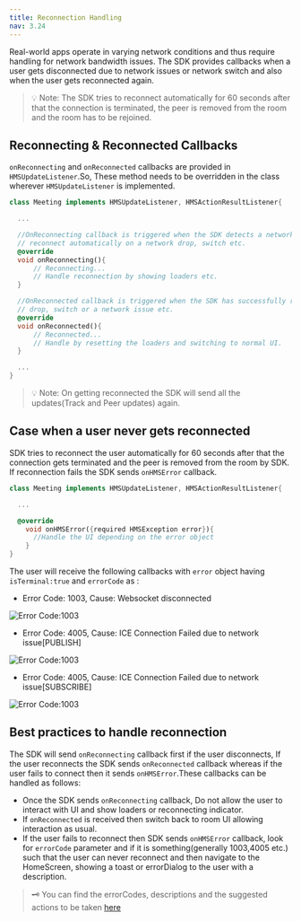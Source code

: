 ```yaml
---
title: Reconnection Handling
nav: 3.24
---
```


Real-world apps operate in varying network conditions and thus require handling for network bandwidth issues.
The SDK provides callbacks when a user gets disconnected due to network issues or network switch and also when the user gets reconnected again.

> 💡 Note: The SDK tries to reconnect automatically for 60 seconds after that the connection is terminated, the peer is removed from the room and the room has to be rejoined.

## Reconnecting & Reconnected Callbacks

`onReconnecting` and `onReconnected` callbacks are provided in `HMSUpdateListener`.So, These method needs to be overridden in the class wherever `HMSUpdateListener` is implemented.

```dart
class Meeting implements HMSUpdateListener, HMSActionResultListener{

  ...

  //OnReconnecting callback is triggered when the SDK detects a network issue or is trying to
  // reconnect automatically on a network drop, switch etc. 
  @override
  void onReconnecting(){
      // Reconnecting...
      // Handle reconnection by showing loaders etc.
  }

  //OnReconnected callback is triggered when the SDK has successfully recovered from a network
  // drop, switch or a network issue etc.
  @override
  void onReconnected(){
      // Reconnected...
      // Handle by resetting the loaders and switching to normal UI. 
  }

  ...
}
```

> 💡 Note: On getting reconnected the SDK will send all the updates(Track and Peer updates) again.

## Case when a user never gets reconnected

SDK tries to reconnect the user automatically for 60 seconds after that the connection gets terminated and the peer is removed from the room by SDK.
If reconnection fails the SDK sends `onHMSError` callback.

```dart
class Meeting implements HMSUpdateListener, HMSActionResultListener{

  ...

  @override
    void onHMSError({required HMSException error}){
      //Handle the UI depending on the error object
    }
}
```

The user will receive the following callbacks with `error` object having `isTerminal:true` and `errorCode` as :

* Error Code: 1003, Cause: Websocket disconnected

![Error Code:1003](/docs/v2/flutter-errorCode-1003.png)

* Error Code: 4005, Cause: ICE Connection Failed due to network issue[PUBLISH]

![Error Code:1003](/docs/v2/flutter-errorCode-4005-PUBLISH.png)

* Error Code: 4005, Cause: ICE Connection Failed due to network issue[SUBSCRIBE]

![Error Code:1003](/docs/v2/flutter-errorCode-4005-SUBSCRIBE.png)

## Best practices to handle reconnection

The SDK will send `onReconnecting` callback first if the user disconnects, If the user reconnects the SDK sends `onReconnected` callback whereas if
the user fails to connect then it sends `onHMSError`.These callbacks can be handled as follows: 

* Once the SDK sends `onReconnecting` callback, Do not allow the user to interact with UI and show loaders or reconnecting indicator.
* If `onReconnected` is received then switch back to room UI allowing interaction as usual.
* If the user fails to reconnect then SDK sends `onHMSError` callback, look for `errorCode` parameter and if it is 
something(generally 1003,4005 etc.) such that the user can never reconnect and then navigate to the HomeScreen, showing a toast or errorDialog to the user with a description.

> 🗝️ You can find the errorCodes, descriptions and the suggested actions to be taken [here](./error-handling)